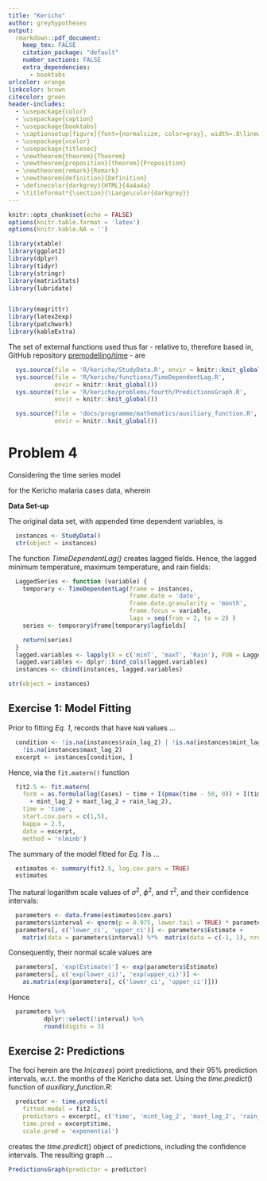 ```yaml
---
title: "Kericho"
author: greyhypotheses
output:
  rmarkdown::pdf_document:
    keep_tex: FALSE
    citation_package: "default"
    number_sections: FALSE
    extra_dependencies:
      - booktabs
urlcolor: orange
linkcolor: brown
citecolor: green
header-includes:
  - \usepackage{color}
  - \usepackage{caption}
  - \usepackage{booktabs}
  - \captionsetup[figure]{font={normalsize, color=gray}, width=.8\linewidth}
  - \usepackage{xcolor}
  - \usepackage{titlesec}
  - \newtheorem{theorem}{Theorem}
  - \newtheorem{proposition}[theorem]{Proposition}
  - \newtheorem{remark}{Remark}
  - \newtheorem{definition}{Definition}
  - \definecolor{darkgrey}{HTML}{4a4a4a}
  - \titleformat*{\section}{\Large\color{darkgrey}}
---
```




<!--- Global Settings --->
```r
knitr::opts_chunk$set(echo = FALSE)
options(knitr.table.format = 'latex')
options(knitr.kable.NA = '')
```


<!--- Libraries --->
```r
library(xtable)
library(ggplot2)
library(dplyr)
library(tidyr)
library(stringr)
library(matrixStats)
library(lubridate)


library(magrittr)
library(latex2exp)
library(patchwork)
library(kableExtra)
```

The set of external functions used thus far - relative to, therefore based in, GitHub repository [premodelling/time](https://github.com/premodelling/time/tree/develop) - are

<!--- External Functions --->
\footnotesize
```r
  sys.source(file = 'R/kericho/StudyData.R', envir = knitr::knit_global())
  sys.source(file = 'R/kericho/functions/TimeDependentLag.R',
             envir = knitr::knit_global())
  sys.source(file = 'R/kericho/problems/fourth/PredictionsGraph.R',
             envir = knitr::knit_global())

  sys.source(file = 'docs/programme/mathematics/auxiliary_function.R',
             envir = knitr::knit_global())
```
\normalsize

\vspace{35pt}

# Problem 4

Considering the time series model

\begin{align}
Y(t) &= \beta_{0} + \beta_{1}t + \beta_{2}I(pmax({t - 50, 0})) + \beta_{3}I(t > 225) \nonumber \\
     & \qquad + \beta_{4} minT(t - k) + \beta_{5} maxT(t - k) + \beta_{6}Rain(t - k)  \nonumber \\
     & \qquad \qquad + \mathcal{W}(t) + Z(t)
\end{align}

for the Kericho malaria cases data, wherein

\begin{center}
\renewcommand{\arraystretch}{1.25}
\begin{tabular}{c p{0.45\linewidth}l}\footnotesize
variable & description \\ \hline
$t$ & time (months) \\
$minT$ & mininum temperature \\
$maxT$ & maximum temperature \\
$Rain$ & rainfall (millimetres) \\
$k$ & lag; $k = 2$ months \\
$\mathcal{W}(t)$ & A Matern processwhereby $\kappa = 2.5$ \\
$Z(t)$ & Gaussian noise \\
\end{tabular}
\end{center}

\vspace{20pt}

**Data Set-up**

The original data set, with appended time dependent variables, is

\vspace{10pt}

\footnotesize
```r
  instances <- StudyData()
  str(object = instances)
```
\normalsize

\vspace{10pt}

The function *TimeDependentLag()* creates lagged fields.  Hence, the lagged minimum temperature, maximum temperature, and rain fields:

\vspace{10pt}

\footnotesize
```r
  LaggedSeries <- function (variable) {
    temporary <- TimeDependentLag(frame = instances,
                                  frame.date = 'date',
                                  frame.date.granularity = 'month',
                                  frame.focus = variable,
                                  lags = seq(from = 2, to = 2) )
    series <- temporary$frame[temporary$lagfields]

    return(series)
  }
  lagged.variables <- lapply(X = c('minT', 'maxT', 'Rain'), FUN = LaggedSeries)
  lagged.variables <- dplyr::bind_cols(lagged.variables)
  instances <- cbind(instances, lagged.variables)
```
\normalsize

\vspace{20pt}

\footnotesize
```r
str(object = instances)
```
\normalsize


\clearpage

## Exercise 1: Model Fitting

Prior to fitting *Eq. 1*, records that have `NaN` values ...

\vspace{10pt}

\footnotesize
```r
  condition <- !is.na(instances$rain_lag_2) | !is.na(instances$mint_lag_2) |
    !is.na(instances$maxt_lag_2)
  excerpt <- instances[condition, ]
```
\normalsize

\vspace{10pt}

Hence, via the `fit.matern()` function

\footnotesize
```r
  fit2.5 <- fit.matern(
    form = as.formula(log(Cases) ~ time + I(pmax(time - 50, 0)) + I(time > 225)
      + mint_lag_2 + maxt_lag_2 + rain_lag_2),
    time = 'time',
    start.cov.pars = c(1,5),
    kappa = 2.5,
    data = excerpt,
    method = 'nlminb')
```
\normalsize

\vspace{10pt}

The summary of the model fitted for *Eq. 1* is ...

\vspace{20pt}

\footnotesize
```r
  estimates <- summary(fit2.5, log.cov.pars = TRUE)
  estimates
```
\normalsize

\vspace{20pt}

The natural logarithm scale values of $\sigma^{2}$, $\phi^{2}$, and $\tau^{2}$, and their confidence intervals:

\vspace{10pt}

\footnotesize
```r
  parameters <- data.frame(estimates$cov.pars)
  parameters$interval <- qnorm(p = 0.975, lower.tail = TRUE) * parameters$StdErr
  parameters[, c('lower_ci', 'upper_ci')] <- parameters$Estimate +
    matrix(data = parameters$interval) %*%  matrix(data = c(-1, 1), nrow = 1, ncol = 2)
```
\normalsize

\vspace{10pt}

Consequently, their normal scale values are

\vspace{10pt}

\footnotesize
```r
  parameters[, 'exp(Estimate)'] <- exp(parameters$Estimate)
  parameters[, c('exp(lower_ci)', 'exp(upper_ci)')] <-
    as.matrix(exp(parameters[, c('lower_ci', 'upper_ci')]))
```
\normalsize

\vspace{10pt}

Hence

\vspace{10pt}

\footnotesize
```r
  parameters %>%
          dplyr::select(!interval) %>%
          round(digits = 3)
```
\normalsize

\clearpage

## Exercise 2: Predictions

The foci herein are the $ln(cases)$ point predictions, and their 95% prediction intervals, w.r.t. the months of the Kericho data set.  Using the $time.predict()$ function of *auxiliary_function.R*:

\vspace{10pt}

\footnotesize
```r
  predictor <- time.predict(
    fitted.model = fit2.5,
    predictors = excerpt[, c('time', 'mint_lag_2', 'maxt_lag_2', 'rain_lag_2')],
    time.pred = excerpt$time,
    scale.pred = 'exponential')
```
\normalsize

\vspace{10pt}

creates the $time.predict()$ object of predictions, including the confidence intervals. The resulting graph ...

\vspace{10pt}

```r
PredictionsGraph(predictor = predictor)
```

\vspace{10pt}

